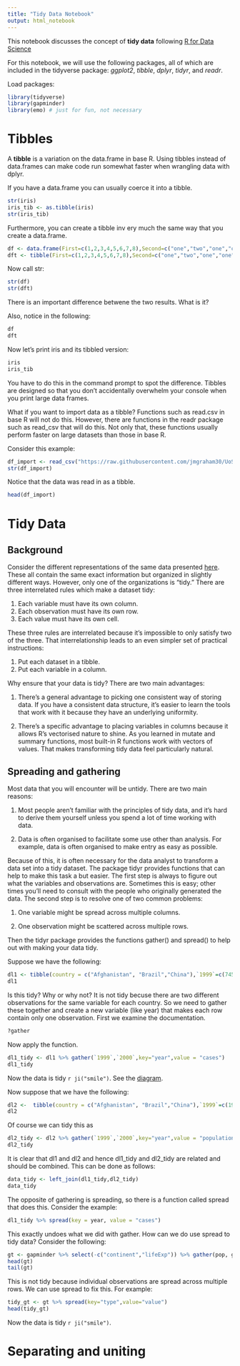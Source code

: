 ```yaml
---
title: "Tidy Data Notebook"
output: html_notebook
---
```


This notebook discusses the concept of **tidy data** following [R for Data Science](http://r4ds.had.co.nz/wrangle-intro.html) 

For this notebook, we will use the following packages, all of which are included in the tidyverse package: *ggplot2*, *tibble*, *dplyr*, *tidyr*, and *readr*.  

Load packages:
```r
library(tidyverse)
library(gapminder)
library(emo) # just for fun, not necessary
```

# Tibbles

A **tibble** is a variation on the data.frame in base R. Using tibbles instead of data.frames can make code run somewhat faster when wrangling data with dplyr. 

If you have a data.frame you can usually coerce it into a tibble. 
```r
str(iris)
iris_tib <- as.tibble(iris)
str(iris_tib)
```
Furthermore, you can create a tibble inv ery much the same way that you create a data.frame. 
```r
df <- data.frame(First=c(1,2,3,4,5,6,7,8),Second=c("one","two","one","one","two","two","one","two"))
dft <- tibble(First=c(1,2,3,4,5,6,7,8),Second=c("one","two","one","one","two","two","one","two"))
```
Now call str:
```r
str(df)
str(dft)
```
There is an important difference betwene the two results. What is it? 

Also, notice in the following:
```r
df
dft
```

Now let's print iris and its tibbled version:
```r
iris
iris_tib
```
You have to do this in the command prompt to spot the difference. Tibbles are designed so that you don’t accidentally overwhelm your console when you print large data frames.

What if you want to import data as a tibble? Functions such as read.csv in base R will not do this. However, there are functions in the readr package such as read_csv that will do this. Not only that, these functions usually perform faster on large datasets than those in base R. 

Consider this example:
```r
df_import <- read_csv("https://raw.githubusercontent.com/jmgraham30/UoSDataSci/master/code/mpg_2008.csv")
str(df_import)
```

Notice that the data was read in as a tibble. 
```r
head(df_import)
```



# Tidy Data

## Background

Consider the different representations of the same data presented [here](http://r4ds.had.co.nz/tidy-data.html). These all contain the same exact information but organized in slightly different ways. However, only one of the organizations is "tidy." There are three interrelated rules which make a dataset tidy:

1. Each variable must have its own column.
2. Each observation must have its own row.
3. Each value must have its own cell.

These three rules are interrelated because it’s impossible to only satisfy two of the three. That interrelationship leads to an even simpler set of practical instructions:

1. Put each dataset in a tibble.
2. Put each variable in a column.

Why ensure that your data is tidy? There are two main advantages:

1. There’s a general advantage to picking one consistent way of storing data. If you have a consistent data structure, it’s easier to learn the tools that work with it because they have an underlying uniformity.

2. There’s a specific advantage to placing variables in columns because it allows R’s vectorised nature to shine. As you learned in mutate and summary functions, most built-in R functions work with vectors of values. That makes transforming tidy data feel particularly natural.


## Spreading and gathering

Most data that you will encounter will be untidy. There are two main reasons:

1. Most people aren’t familiar with the principles of tidy data, and it’s hard to derive them yourself unless you spend a lot of time working with data.

2. Data is often organised to facilitate some use other than analysis. For example, data is often organised to make entry as easy as possible.


Because of this, it is often necessary for the data analyst to transform a data set into a tidy dataset. The package tidyr provides functions that can help to make this task a but easier. The first step is always to figure out what the variables and observations are. Sometimes this is easy; other times you’ll need to consult with the people who originally generated the data. The second step is to resolve one of two common problems:

1. One variable might be spread across multiple columns.

2. One observation might be scattered across multiple rows.

Then the tidyr package provides the functions gather() and spread() to help out with making your data tidy.
 
Suppose we have the following: 
```r
dl1 <- tibble(country = c("Afghanistan", "Brazil","China"),`1999`=c(745,37737,212258),`2000`=c(2666,80488,213766))
dl1
```
Is this tidy? Why or why not? It is not tidy becuse there are two different observations for the same variable for each country. So we need to gather these together and create a new variable (like year) that makes each row contain only one observation. First we examine the documentation.
```r
?gather
```
Now apply the function. 
```r
dl1_tidy <- dl1 %>% gather(`1999`,`2000`,key="year",value = "cases")
dl1_tidy
```
Now the data is tidy `r ji("smile") `. See the [diagram](http://r4ds.had.co.nz/tidy-data.html). 

Now suppose that we have the following:
```r
dl2 <-  tibble(country = c("Afghanistan", "Brazil","China"),`1999`=c(19987071,172006362,1272915272),`2000`=c(20595360,174504898,1280428583))
dl2
```
Of course we can tidy this as
```r
dl2_tidy <- dl2 %>% gather(`1999`,`2000`,key="year",value = "population")
dl2_tidy
```

It is clear that dl1 and dl2 and hence dl1_tidy and dl2_tidy are related and should be combined. This can be done as follows:
```r
data_tidy <- left_join(dl1_tidy,dl2_tidy)
data_tidy
```

The opposite of gathering is spreading, so there is a function called spread that does this. Consider the example:
```r
dl1_tidy %>% spread(key = year, value = "cases")
```

This exactly undoes what we did with gather. How can we do use spread to tidy data? Consider the following:
```r
gt <- gapminder %>% select(-c("continent","lifeExp")) %>% gather(pop, gdpPercap, key = "type",value="value") 
head(gt)
tail(gt)
```
This is not tidy because individual observations are spread across multiple rows. We can use spread to fix this. For example:
```r
tidy_gt <- gt %>% spread(key="type",value="value")
head(tidy_gt)
```
Now the data is tidy `r ji("smile") `.

# Separating and uniting


























































































